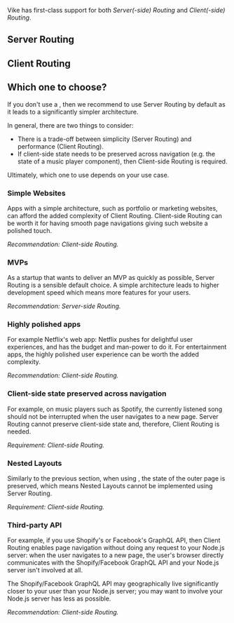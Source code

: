 
Vike has first-class support for both *Server(-side) Routing* and *Client(-side) Routing*.

<DefaultRouting />

## Server Routing

<ServerRouting />

## Client Routing

<ClientRouting />

## Which one to choose?

If you don't use a <VikeExtensionsUiFrameworks />, then we recommend to use Server Routing by default as it leads to a significantly simpler architecture.

In general, there are two things to consider:
 - There is a trade-off between simplicity (Server Routing) and performance (Client Routing).
 - If client-side state needs to be preserved across navigation (e.g. the state of a music player component), then Client-side Routing is required.

Ultimately, which one to use depends on your use case.

### Simple Websites

Apps with a simple architecture, such as portfolio or marketing websites, can afford the added complexity of Client Routing.
Client-side Routing can be worth it for having smooth page navigations giving such website a polished touch.

*Recommendation: Client-side Routing.*

### MVPs

As a startup that wants to deliver an MVP as quickly as possible, Server Routing is a sensible default choice. A simple architecture leads to higher development speed which means more features for your users.

*Recommendation: Server-side Routing.*

### Highly polished apps

For example Netflix's web app: Netflix pushes for delightful user experiences, and has the budget and man-power to do it. For entertainment apps, the highly polished user experience can be worth the added complexity.

*Recommendation: Client-side Routing.*

### Client-side state preserved across navigation

For example, on music players such as Spotify, the currently listened song should not be interrupted when the user navigates to a new page. Server Routing cannot preserve client-side state and, therefore, Client Routing is needed.

*Requirement: Client-side Routing.*

### Nested Layouts

Similarly to the previous section, when using <Link text="Nested Layouts" href="/layouts#nested-layouts" />, the state of the outer page is preserved, which means Nested Layouts cannot be implemented using Server Routing.

*Requirement: Client-side Routing.*

### Third-party API

For example, if you use Shopify's or Facebook's GraphQL API,
then Client Routing enables page navigation without doing any request to your Node.js server:
when the user navigates to a new page,
the user's browser directly communicates with the Shopify/Facebook GraphQL API and your Node.js server isn't involved at all.

The Shopify/Facebook GraphQL API may geographically live significantly closer to your user than your Node.js server; you may want to involve your Node.js server has less as possible.

*Recommendation: Client-side Routing.*
